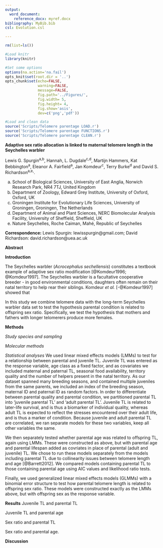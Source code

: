 ```yaml
---
output:
  word_document:
    reference_docx: myref.docx
bibliography: MyBib.bib
csl: Evolution.csl

---
```


```r

rm(list=ls())

#Load knitr
library(knitr)

#Set some options
options(na.action='na.fail')
opts_knit$set(root.dir = '..')
opts_chunk$set(echo=FALSE,
               warning=FALSE,
               message=FALSE,
               fig.path='../Figures/',
               fig.width= 5,
               fig.height= 4,
               fig.show='asis',
               dev=c('png','pdf'))

```

```r

#Load and clean data
source('Scripts/Telomere parentage LOAD.r')
source('Scripts/Telomere parentage FUNCTIONS.r')
source('Scripts/Telomere parentage CLEAN.r')


```




**Adaptive sex ratio allocation is linked to maternal telomere length in the Seychelles warbler**

Lewis G. Spurgin^a,b^, Hannah, L. Dugdale^c,d^, Martijn Hammers, Kat Bebbington^a^, Eleanor A. Fairfield^a^, Jan Komdeur^c^, Terry Burke^d^  and David S. Richardson^a,e,^.

a. School of Biological Sciences, University of East Anglia, Norwich Research Park, NR4 7TJ, United Kingdom
b. Department of Zoology, Edward Grey Institute, University of Oxford, Oxford, UK
c. Groningen Institute for Evolutionary Life Sciences, University of Groningen, Groningen, The Netherlands
d. Department of Animal and Plant Sciences, NERC Biomolecular Analysis Facility, University of Sheffield, Sheffield, UK
e. Nature Seychelles, Roche Caiman, Mahé, Republic of Seychelles

**Correspondence:** Lewis Spurgin: lewisspurgin@gmail.com; David Richardson: david.richardson@uea.ac.uk


**Abstract**


**Introduction**

The Seychelles warbler (*Acrocephalus sechellensis*) constitutes a textbook example of adaptive sex ratio modification [@Komdeur1996; @Komdeur1997]. The Seychelles warbler is a facultative cooperative breeder - in good environmental conditions, daughters often remain on their natal territory to help rear their siblings.  Komdeur *et al.* [-@Komdeur1997] showed that 

In this study we combine telomere data with the long-term Seychelles warbler data set to test the hypothesis parental condition is related to offspring sex ratio. Specifically, we test the hypothesis that mothers and fathers with longer telomerers produce more females.



**Methods**

*Study species and sampling*

*Molecular methods*

*Statistical analyses*
We used linear mixed effects models (LMMs) to test for a relationship between parental and juvenile TL. Juvenile TL was entered as the response variable, age class as a fixed factor, and as covariates we included maternal and paternal TL, seasonal food availability, territory quality and the number of helpers present in the natal territory. As our dataset spanned many breeding seasons, and contained multiple juveniles from the same parents, we included an index of the breeding season, maternal ID and paternal ID as random factors. In order to differentiate between parental quality and parental condition, we partitioned parental TL into 'juvenile parental TL' and 'adult parental TL'. Juvenile TL is related to later-life survival, and is thus a biomarker of individual quality, whereas adult TL is expected to reflect the stresses encountered over their adult life, and is thus a marker of condition. Because juvenile and adult parental TL are correlated, we ran separate models for these two variables, keep all other variables the same.

We then separately tested whether parental age was related to offspring TL, again using LMMs. These were constructed as above, but with parental age and parental lifespan added as covriates in place of parental (adult and juvenile) TL. We chose to run these models separately from the models including parental TL due to collinearity issues between telomere length and age [@Barrett2012]. We compared models containing parental TL to those containing parental age using AIC values and likelihood ratio tests.

Finally, we used generalized linear mixed effects models (GLMMs) with a binomial error structure to test how parental telomere length is related to offspring sex ratio. These models were constructed exactly as the LMMs above, but with offspring sex as the response variable.


**Results**
Juvenile TL and parental TL

Juvenile TL and parental age

Sex ratio and parental TL

Sex ratio and parental age.

**Discussion**

